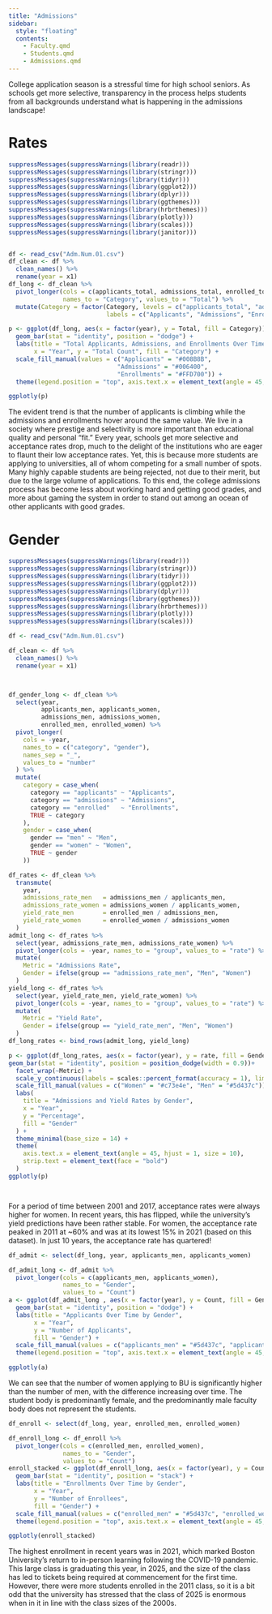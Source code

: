 ```yaml
---
title: "Admissions"
sidebar:
  style: "floating"
  contents:
    - Faculty.qmd
    - Students.qmd
    - Admissions.qmd
---
```

College application season is a stressful time for high school seniors. As schools get more selective, transparency in the process helps students from all backgrounds understand what is happening in the admissions landscape!

# Rates

```r
suppressMessages(suppressWarnings(library(readr)))
suppressMessages(suppressWarnings(library(stringr)))
suppressMessages(suppressWarnings(library(tidyr)))
suppressMessages(suppressWarnings(library(ggplot2)))
suppressMessages(suppressWarnings(library(dplyr)))
suppressMessages(suppressWarnings(library(ggthemes)))
suppressMessages(suppressWarnings(library(hrbrthemes)))
suppressMessages(suppressWarnings(library(plotly)))
suppressMessages(suppressWarnings(library(scales)))
suppressMessages(suppressWarnings(library(janitor)))


df <- read_csv("Adm.Num.01.csv")
df_clean <- df %>%
  clean_names() %>%
  rename(year = x1)
df_long <- df_clean %>%
  pivot_longer(cols = c(applicants_total, admissions_total, enrolled_total),
               names_to = "Category", values_to = "Total") %>%
  mutate(Category = factor(Category, levels = c("applicants_total", "admissions_total", "enrolled_total"),
                           labels = c("Applicants", "Admissions", "Enrollments")))

p <- ggplot(df_long, aes(x = factor(year), y = Total, fill = Category)) +
  geom_bar(stat = "identity", position = "dodge") +
  labs(title = "Total Applicants, Admissions, and Enrollments Over Time",
       x = "Year", y = "Total Count", fill = "Category") +
  scale_fill_manual(values = c("Applicants" = "#008B8B",
                              "Admissions" = "#006400",
                              "Enrollments" = "#FFD700")) + 
  theme(legend.position = "top", axis.text.x = element_text(angle = 45, hjust = 1))

ggplotly(p)
```
The evident trend is that the number of applicants is climbing while the admissions and enrollments hover around the same value. We live in a society where prestige and selectivity is more important than educational quality and personal "fit." Every year, schools get more selective and acceptance rates drop, much to the delight of the institutions who are eager to flaunt their low acceptance rates. Yet, this is because more students are applying to universities, all of whom competing for a small number of spots. Many highly capable students are being rejected, not due to their merit, but due to the large volume of applications. To this end, the college admissions process has become less about working hard and getting good grades, and more about gaming the system in order to stand out among an ocean of other applicants with good grades.

# Gender

```r

suppressMessages(suppressWarnings(library(readr)))
suppressMessages(suppressWarnings(library(stringr)))
suppressMessages(suppressWarnings(library(tidyr)))
suppressMessages(suppressWarnings(library(ggplot2)))
suppressMessages(suppressWarnings(library(dplyr)))
suppressMessages(suppressWarnings(library(ggthemes)))
suppressMessages(suppressWarnings(library(hrbrthemes)))
suppressMessages(suppressWarnings(library(plotly)))
suppressMessages(suppressWarnings(library(scales)))

df <- read_csv("Adm.Num.01.csv")

df_clean <- df %>%
  clean_names() %>%
  rename(year = x1)



df_gender_long <- df_clean %>%
  select(year,
         applicants_men, applicants_women,
         admissions_men, admissions_women,
         enrolled_men, enrolled_women) %>%
  pivot_longer(
    cols = -year,
    names_to = c("category", "gender"),
    names_sep = "_",
    values_to = "number"
  ) %>%
  mutate(
    category = case_when(
      category == "applicants" ~ "Applicants",
      category == "admissions" ~ "Admissions",
      category == "enrolled"   ~ "Enrollments",
      TRUE ~ category
    ),
    gender = case_when(
      gender == "men" ~ "Men",
      gender == "women" ~ "Women",
      TRUE ~ gender
    ))

df_rates <- df_clean %>%
  transmute(
    year,
    admissions_rate_men   = admissions_men / applicants_men,
    admissions_rate_women = admissions_women / applicants_women,
    yield_rate_men        = enrolled_men / admissions_men,
    yield_rate_women      = enrolled_women / admissions_women
  )
admit_long <- df_rates %>%
  select(year, admissions_rate_men, admissions_rate_women) %>%
  pivot_longer(cols = -year, names_to = "group", values_to = "rate") %>%
  mutate(
    Metric = "Admissions Rate",
    Gender = ifelse(group == "admissions_rate_men", "Men", "Women")
  )
yield_long <- df_rates %>%
  select(year, yield_rate_men, yield_rate_women) %>%
  pivot_longer(cols = -year, names_to = "group", values_to = "rate") %>%
  mutate(
    Metric = "Yield Rate",
    Gender = ifelse(group == "yield_rate_men", "Men", "Women")
  )
df_long_rates <- bind_rows(admit_long, yield_long)

p <- ggplot(df_long_rates, aes(x = factor(year), y = rate, fill = Gender)) +
geom_bar(stat = "identity", position = position_dodge(width = 0.9))+
  facet_wrap(~Metric) +
  scale_y_continuous(labels = scales::percent_format(accuracy = 1), limits = c(0, 1)) +
  scale_fill_manual(values = c("Women" = "#c73e4e", "Men" = "#5d437c")) +
  labs(
    title = "Admissions and Yield Rates by Gender",
    x = "Year",
    y = "Percentage",
    fill = "Gender"
  ) +
  theme_minimal(base_size = 14) +
  theme(
    axis.text.x = element_text(angle = 45, hjust = 1, size = 10),
    strip.text = element_text(face = "bold")
  )
ggplotly(p)




```
For a period of time between 2001 and 2017, acceptance rates were always higher for women. In recent years, this has flipped, while the university's yield predictions have been rather stable.
For women, the acceptance rate peaked in 2011 at ~60% and was at its lowest 15% in 2021 (based on this dataset). In just 10 years, the acceptance rate has quartered!

```r




df_admit <- select(df_long, year, applicants_men, applicants_women)

df_admit_long <- df_admit %>%
  pivot_longer(cols = c(applicants_men, applicants_women),
               names_to = "Gender",
               values_to = "Count")
a <- ggplot(df_admit_long , aes(x = factor(year), y = Count, fill = Gender)) +
  geom_bar(stat = "identity", position = "dodge") +
  labs(title = "Applicants Over Time by Gender",
       x = "Year",
       y = "Number of Applicants",
       fill = "Gender") +
  scale_fill_manual(values = c("applicants_men" = "#5d437c", "applicants_women" = "#c73e4e")) +
  theme(legend.position = "top", axis.text.x = element_text(angle = 45, hjust = 1))

ggplotly(a)

```
We can see that the number of women applying to BU is significantly higher than the number of men, with the difference increasing over time. The student body is predominantly female, and the predominantly male faculty body does not represent the students. 


```r




df_enroll <- select(df_long, year, enrolled_men, enrolled_women)

df_enroll_long <- df_enroll %>%
  pivot_longer(cols = c(enrolled_men, enrolled_women),
               names_to = "Gender",
               values_to = "Count")
enroll_stacked <- ggplot(df_enroll_long, aes(x = factor(year), y = Count, fill = Gender)) +
  geom_bar(stat = "identity", position = "stack") +
  labs(title = "Enrollments Over Time by Gender",
       x = "Year",
       y = "Number of Enrollees",
       fill = "Gender") +
  scale_fill_manual(values = c("enrolled_men" = "#5d437c", "enrolled_women" = "#c73e4e")) +
  theme(legend.position = "top", axis.text.x = element_text(angle = 45, hjust = 1))

ggplotly(enroll_stacked)


```
The highest enrollment in recent years was in 2021, which marked Boston University's return to in-person learning following the COVID-19 pandemic. This large class is graduating this year, in 2025, and the size of the class has led to tickets being required at commencement for the first time. However, there were more students enrolled in the 2011 class, so it is a bit odd that the university has stressed that the class of 2025 is enormous when in it in line with the class sizes of the 2000s.
